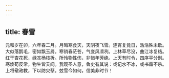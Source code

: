 ```yaml
---
---
---
```

title: 春雪
---



元和岁在卯，六年春二月。月晦寒食天，天阴夜飞雪。连宵复竟日，浩浩殊未歇。大似落鹅毛，密如飘玉屑。寒销春茫苍，气变风凛冽。上林草尽没，曲江冰复结。红干杏花死，绿冻杨枝折。所怜物性伤，非惜年芳绝。上天有时令，四序平分别。寒燠苟反常，物生皆夭阏。我观圣人意，鲁史有其说：或记水不冰，或书霜不杀。上将儆政教，下以防灾孽。兹雪今如何，信美非时节！